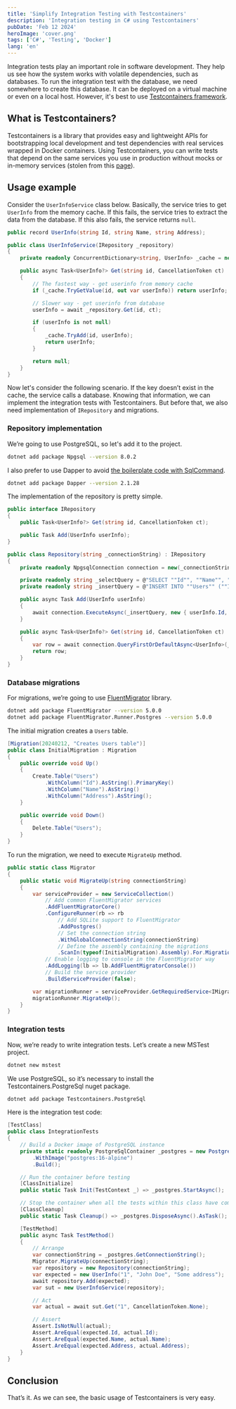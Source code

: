 ```yaml
---
title: 'Simplify Integration Testing with Testcontainers'
description: 'Integration testing in C# using Testcontainers'
pubDate: 'Feb 12 2024'
heroImage: 'cover.png'
tags: ['C#', 'Testing', 'Docker']
lang: 'en'
---
```


Integration tests play an important role in software development. They help us see how the system works with volatile dependencies, such as databases. To run the integration test with the database, we need somewhere to create this database. It can be deployed on a virtual machine or even on a local host. However, it's best to use [Testcontainers framework](https://testcontainers.com/).

## What is Testcontainers?

Testcontainers is a library that provides easy and lightweight APIs for bootstrapping local development and test dependencies with real services wrapped in Docker containers. Using Testcontainers, you can write tests that depend on the same services you use in production without mocks or in-memory services (stolen from this [page](https://testcontainers.com/getting-started/)).

## Usage example

Consider the `UserInfoService` class below. Basically, the service tries to get `UserInfo` from the memory cache. If this fails, the service tries to extract the data from the database. If this also fails, the service returns `null`.

``` cs
public record UserInfo(string Id, string Name, string Address);

public class UserInfoService(IRepository _repository)
{
    private readonly ConcurrentDictionary<string, UserInfo> _cache = new();

    public async Task<UserInfo?> Get(string id, CancellationToken ct)
    {
        // The fastest way - get userinfo from memory cache
        if (_cache.TryGetValue(id, out var userInfo)) return userInfo;

        // Slower way - get userinfo from database
        userInfo = await _repository.Get(id, ct);

        if (userInfo is not null)
        {
            _cache.TryAdd(id, userInfo);
            return userInfo;
        }

        return null;
    }
}
```

Now let's consider the following scenario. If the key doesn’t exist in the cache, the service calls a database. Knowing that information, we can implement the integration tests with Testcontainers. But before that, we also need implementation of `IRepository` and migrations.

### Repository implementation

We’re going to use PostgreSQL, so let's add it to the project.

``` sh
dotnet add package Npgsql --version 8.0.2
```

I also prefer to use Dapper to avoid [the boilerplate code with SqlCommand](https://www.learndapper.com/#what-does-dapper-do).

``` sh
dotnet add package Dapper --version 2.1.28
```

The implementation of the repository is pretty simple.

``` cs
public interface IRepository
{
    public Task<UserInfo?> Get(string id, CancellationToken ct);

    public Task Add(UserInfo userInfo);
}

public class Repository(string _connectionString) : IRepository
{
    private readonly NpgsqlConnection connection = new(_connectionString);

    private readonly string _selectQuery = @"SELECT ""Id"", ""Name"", ""Address"" FROM ""Users"" WHERE ""Id"" = @Id";
    private readonly string _insertQuery = @"INSERT INTO ""Users"" (""Id"", ""Name"", ""Address"") VALUES (@Id, @Name, @Address)";

    public async Task Add(UserInfo userInfo)
    {
        await connection.ExecuteAsync(_insertQuery, new { userInfo.Id, userInfo.Name, userInfo.Address });
    }

    public async Task<UserInfo?> Get(string id, CancellationToken ct)
    {
        var row = await connection.QueryFirstOrDefaultAsync<UserInfo>(_selectQuery, new { Id = id });
        return row;
    }
}
```

### Database migrations

For migrations, we’re going to use [FluentMigrator](https://github.com/fluentmigrator/fluentmigrator) library.

``` sh
dotnet add package FluentMigrator --version 5.0.0
dotnet add package FluentMigrator.Runner.Postgres --version 5.0.0
```

The initial migration creates a `Users` table.

``` cs
[Migration(20240212, "Creates Users table")]
public class InitialMigration : Migration
{
    public override void Up()
    {
        Create.Table("Users")
            .WithColumn("Id").AsString().PrimaryKey()
            .WithColumn("Name").AsString()
            .WithColumn("Address").AsString();
    }

    public override void Down()
    {
        Delete.Table("Users");
    }
}
```

To run the migration, we need to execute `MigrateUp` method.

``` cs
public static class Migrator
{
    public static void MigrateUp(string connectionString)
    {
        var serviceProvider = new ServiceCollection()
            // Add common FluentMigrator services
            .AddFluentMigratorCore()
            .ConfigureRunner(rb => rb
                // Add SQLite support to FluentMigrator
                .AddPostgres()
                // Set the connection string
                .WithGlobalConnectionString(connectionString)
                // Define the assembly containing the migrations
                .ScanIn(typeof(InitialMigration).Assembly).For.Migrations())
            // Enable logging to console in the FluentMigrator way
            .AddLogging(lb => lb.AddFluentMigratorConsole())
            // Build the service provider
            .BuildServiceProvider(false);

        var migrationRunner = serviceProvider.GetRequiredService<IMigrationRunner>();
        migrationRunner.MigrateUp();
    }
}
```

### Integration tests

Now, we’re ready to write integration tests. Let’s create a new MSTest project.

``` sh
dotnet new mstest
```

We use PostgreSQL, so it’s necessary to install the Testcontainers.PostgreSql nuget package.

``` sh
dotnet add package Testcontainers.PostgreSql
```

Here is the integration test code:

``` cs
[TestClass]
public class IntegrationTests
{
    // Build a Docker image of PostgreSQL instance
    private static readonly PostgreSqlContainer _postgres = new PostgreSqlBuilder()
        .WithImage("postgres:16-alpine")
        .Build();

    // Run the container before testing
    [ClassInitialize]
    public static Task Init(TestContext _) => _postgres.StartAsync();

    // Stop the container when all the tests within this class have completed
    [ClassCleanup]
    public static Task Cleanup() => _postgres.DisposeAsync().AsTask();

    [TestMethod]
    public async Task TestMethod()
    {
        // Arrange
        var connectionString = _postgres.GetConnectionString();
        Migrator.MigrateUp(connectionString);
        var repository = new Repository(connectionString);
        var expected = new UserInfo("1", "John Doe", "Some address");
        await repository.Add(expected);
        var sut = new UserInfoService(repository);

        // Act
        var actual = await sut.Get("1", CancellationToken.None);

        // Assert
        Assert.IsNotNull(actual);
        Assert.AreEqual(expected.Id, actual.Id);
        Assert.AreEqual(expected.Name, actual.Name);
        Assert.AreEqual(expected.Address, actual.Address);
    }
}
```

## Conclusion

That’s it. As we can see, the basic usage of Testcontainers is very easy.